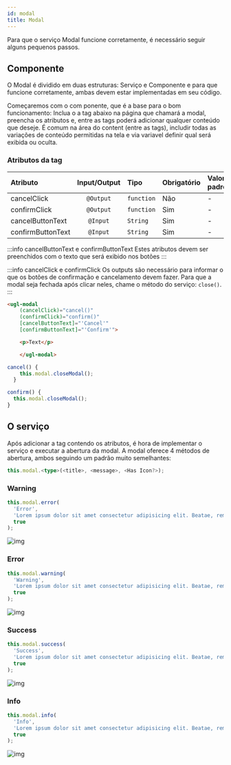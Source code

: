 ```yaml
---
id: modal
title: Modal
---
```


Para que o serviço Modal funcione corretamente, é necessário seguir alguns pequenos passos.

## Componente
O Modal é dividido em duas estruturas: Serviço e Componente e para que funcione corretamente, ambas devem estar implementadas em seu código.

Começaremos com o com ponente, que é a base para o bom funcionamento:
Inclua o a tag abaixo na página que chamará a modal, preencha os atributos e, entre as tags poderá adicionar qualquer conteúdo que deseje. É comum na área do content (entre as tags), includir todas as variações de conteúdo permitidas na tela e via variavel definir qual será exibida ou oculta.

### Atributos da tag
Atributo           | Input/Output   | Tipo           | Obrigatório    | Valores padrões
:----------------- | :------------: | :--------------| :------------- | :-------------
cancelClick        | `@Output`      | `function`     | Não            | -
confirmClick       | `@Output`      | `function`     | Sim            | -
cancelButtonText   | `@Input`       | `String`       | Sim            | -
confirmButtonText  | `@Input`       | `String`       | Sim            | -

:::info cancelButtonText e confirmButtonText
Estes atributos devem ser preenchidos com o texto que será exibido nos botões
:::

:::info cancelClick e confirmClick
Os outputs são necessário para informar o que os botões de confirmação e cancelamento devem fazer. Para que a modal seja fechada após clicar neles, chame o método do serviço: `close()`.
:::

```html tab="HTML"
<ugl-modal
    (cancelClick)="cancel()"
    (confirmClick)="confirm()"
    [cancelButtonText]="'Cancel'"
    [confirmButtonText]="'Confirm'">

    <p>Text</p>

    </ugl-modal>
```

```typescript tab="TS"
cancel() {
    this.modal.closeModal();
  }

confirm() {
  this.modal.closeModal();
}
```

## O serviço
Após adicionar a tag contendo os atributos, é hora de implementar o serviço e executar a abertura da modal.
A modal oferece 4 métodos de abertura, ambos seguindo um padrão muito semelhantes:

```typescript
this.modal.<type>(<title>, <message>, <Has Icon?>);
```


### Warning
```typescript
this.modal.error(
  'Error',
  'Lorem ipsum dolor sit amet consectetur adipisicing elit. Beatae, rem.',
  true
);
```

![img](../../static/img/services/modal-error.png)

### Error
```typescript
this.modal.warning(
  'Warning',
  'Lorem ipsum dolor sit amet consectetur adipisicing elit. Beatae, rem.',
  true
);
```

![img](../../static/img/services/modal-warning.png)

### Success
```typescript
this.modal.success(
  'Success',
  'Lorem ipsum dolor sit amet consectetur adipisicing elit. Beatae, rem.',
  true
);
```
![img](../../static/img/services/modal-success.png)

### Info
```typescript
this.modal.info(
  'Info',
  'Lorem ipsum dolor sit amet consectetur adipisicing elit. Beatae, rem.',
  true
);
```
![img](../../static/img/services/modal-info.png)